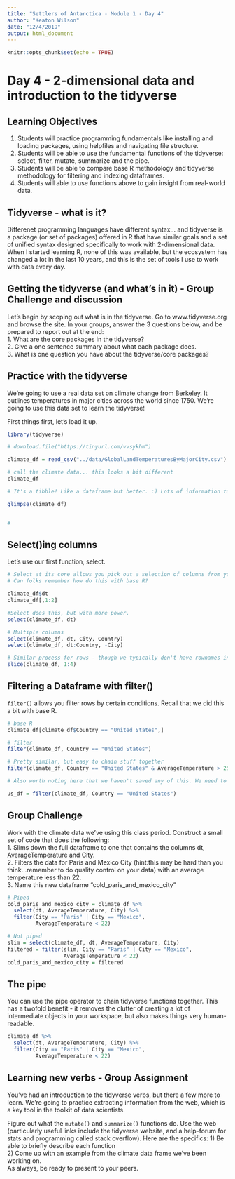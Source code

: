 ```yaml
---
title: "Settlers of Antarctica - Module 1 - Day 4"
author: "Keaton Wilson"
date: "12/4/2019"
output: html_document
---
```


```r
knitr::opts_chunk$set(echo = TRUE)
```

# Day 4 - 2-dimensional data and introduction to the tidyverse  

## Learning Objectives  
1. Students will practice programming fundamentals like installing and loading packages, using helpfiles and navigating file structure.  
2. Students will be able to use the fundamental functions of the tidyverse: select, filter, mutate, summarize and the pipe.  
3. Students will be able to compare base R methodology and tidyverse methodology for filtering and indexing dataframes.  
4. Students will able to use functions above to gain insight from real-world data.  

## Tidyverse - what is it?  
Differenet programming languages have different syntax... and tidyverse is a package (or set of packages) offered in R that have similar goals and a set of unified syntax designed specifically to work with 2-dimensional data. When I started learning R, none of this was available, but the ecosystem has changed a lot in the last 10 years, and this is the set of tools I use to work with data every day.   

## Getting the tidyverse (and what's in it) - Group Challenge and discussion

Let's begin by scoping out what is in the tidyverse. Go to www.tidyverse.org and browse the site. In your groups, answer the 3 questions below, and be prepared to report out at the end:   
1. What are the core packages in the tidyverse?  
2. Give a one sentence summary about what each package does.  
3. What is one question you have about the tidyverse/core packages?  

## Practice with the tidyverse  

We're going to use a real data set on climate change from Berkeley. It outlines temperatures in major cities across the world since 1750. We're going to use this data set to learn the tidyverse!  

First things first, let's load it up. 

```r
library(tidyverse)

# download.file("https://tinyurl.com/vvsykhm")

climate_df = read_csv("../data/GlobalLandTemperaturesByMajorCity.csv")

# call the climate data... this looks a bit different
climate_df

# It's a tibble! Like a dataframe but better. :) Lots of information to dissect here. Let's look at another way to quickly view our data.  

glimpse(climate_df)


# 
```
## Select()ing columns  

Let's use our first function, select.  

```r
# Select at its core allows you pick out a selection of columns from your data
# Can folks remember how do this with base R?

climate_df$dt
climate_df[,1:2]

#Select does this, but with more power. 
select(climate_df, dt)

# Multiple columns
select(climate_df, dt, City, Country)
select(climate_df, dt:Country, -City)

# Similar process for rows - though we typically don't have rownames in R
slice(climate_df, 1:4)
```

## Filtering a Dataframe with filter()  

`filter()` allows you filter rows by certain conditions. Recall that we did this a bit with base R.  

```r

# base R
climate_df[climate_df$Country == "United States",]

# filter
filter(climate_df, Country == "United States")

# Pretty similar, but easy to chain stuff together
filter(climate_df, Country == "United States" & AverageTemperature > 25)

# Also worth noting here that we haven't saved any of this. We need to write to a new object. 

us_df = filter(climate_df, Country == "United States")

```

## Group Challenge  
Work with the climate data we've using this class period. Construct a small set of code that does the following:  
1. Slims down the full dataframe to one that contains the columns dt, AverageTemperature and City.  
2. Filters the data for Paris and Mexico City (hint:this may be hard than you think...remember to do quality control on your data) with an average temperature less than 22.  
3. Name this new dataframe "cold_paris_and_mexico_city"

```r
# Piped
cold_paris_and_mexico_city = climate_df %>%
  select(dt, AverageTemperature, City) %>%
  filter(City == "Paris" | City == "Mexico", 
         AverageTemperature < 22)

# Not piped
slim = select(climate_df, dt, AverageTemperature, City)
filtered = filter(slim, City == "Paris" | City == "Mexico", 
                  AverageTemperature < 22)
cold_paris_and_mexico_city = filtered

```
## The pipe  
You can use the pipe operator to chain tidyverse functions together. This has a twofold benefit - it removes the clutter of creating a lot of intermediate objects in your workspace, but also makes things very human-readable.  

```r
climate_df %>%
  select(dt, AverageTemperature, City) %>%
  filter(City == "Paris" | City == "Mexico", 
         AverageTemperature < 22)
```

## Learning new verbs - Group Assignment
You've had an introduction to the tidyverse verbs, but there a few more to learn. We're going to practice extracting information from the web, which is a key tool in the toolkit of data scientists.  

Figure out what the `mutate()` and `summarize()` functions do. Use the web (particularly useful links include the tidyverse website, and a help-forum for stats and programming called stack overflow). Here are the specifics:
1) Be able to briefly describe each function  
2) Come up with an example from the climate data frame we've been working on.  
As always, be ready to present to your peers.  

